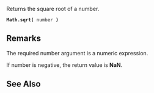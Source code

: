 Returns the square root of a number.

 '''Math.sqrt(''' number ''')'''

==Remarks==
The required number argument is a numeric expression.

If number is negative, the return value is '''NaN'''.


==See Also==

              
